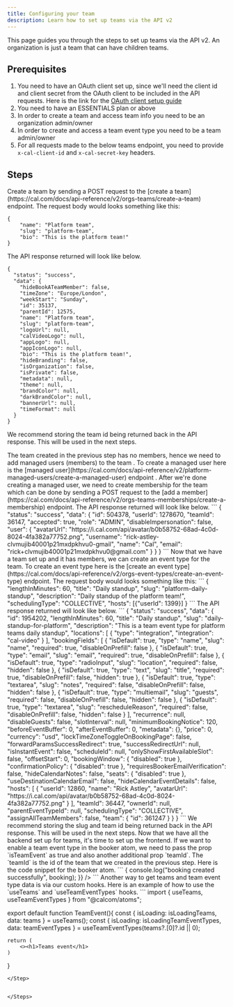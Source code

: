 ```yaml
---
title: Configuring your team
description: Learn how to set up teams via the API v2
---
```


This page guides you through the steps to set up teams via the API v2. An organization is just a team that can have children teams.

## Prerequisites

1. You need to have an OAuth client set up, since we'll need the client id and client secret from the OAuth client to be included in the API requests. Here is the link for the [OAuth client setup guide](https://cal.com/docs/platform/quickstart)
2. You need to have an ESSENTIALS plan or above
3. In order to create a team and access team info you need to be an organization admin/owner
4. In order to create and access a team event type you need to be a team admin/owner
5. For all requests made to the below teams endpoint, you need to provide `x-cal-client-id` and `x-cal-secret-key` headers.

## Steps

<Steps>

<Step>
 Create a team by sending a POST request to the [create a team](https://cal.com/docs/api-reference/v2/orgs-teams/create-a-team) endpoint. The request body would looks something like this:

```
{
    "name": "Platform team",
    "slug": "platform-team",
    "bio": "This is the platform team!"
}
```

The API response returned will look like below.
```
{
  "status": "success",
  "data": {
    "hideBookATeamMember": false,
    "timeZone": "Europe/London",
    "weekStart": "Sunday",
    "id": 35137,
    "parentId": 12575,
    "name": "Platform team",
    "slug": "platform-team",
    "logoUrl": null,
    "calVideoLogo": null,
    "appLogo": null,
    "appIconLogo": null,
    "bio": "This is the platform team!",
    "hideBranding": false,
    "isOrganization": false,
    "isPrivate": false,
    "metadata": null,
    "theme": null,
    "brandColor": null,
    "darkBrandColor": null,
    "bannerUrl": null,
    "timeFormat": null
  }
}
```
We recommend storing the team id being returned back in the API response. This will be used in the next steps.
</Step>

<Step>
The team created in the previous step has no members, hence we need to add managed users (members) to the team . To create a managed user here is the [managed user](https://cal.com/docs/api-reference/v2/platform-managed-users/create-a-managed-user) endpoint . After we're done creating a managed user, we need to create membership for the team which can be done by sending a POST request to the [add a member](https://cal.com/docs/api-reference/v2/orgs-teams-memberships/create-a-membership) endpoint. The API response returned will look like below.
```
{
  "status": "success",
  "data": {
    "id": 504378,
    "userId": 1278670,
    "teamId": 36147,
    "accepted": true,
    "role": "ADMIN",
    "disableImpersonation": false,
    "user": {
      "avatarUrl": "https://i.cal.com/api/avatar/b0b58752-68ad-4c0d-8024-4fa382a77752.png",
      "username": "rick-astley-clvmujib40001p21mxdpkhvu0-gmail",
      "name": "Cal",
      "email": "rick+clvmujib40001p21mxdpkhvu0@gmail.com"
    }
  }
}
```
</Step>

<Step>
Now that we have a team set up and it has members, we can create an event type for the team. To create an event type here is the [create an event type](https://cal.com/docs/api-reference/v2/orgs-event-types/create-an-event-type) endpoint. The request body would looks something like this:
```
{
  "lengthInMinutes": 60,
  "title": "Daily standup",
  "slug": "platform-daily-standup",
  "description": "Daily standup of the platform team!",
  "schedulingType": "COLLECTIVE",
  "hosts": [{"userId": 1399}]
}
```
The API response returned will look like below.
```
{
  "status": "success",
  "data": {
    "id": 1954202,
    "lengthInMinutes": 60,
    "title": "Daily standup",
    "slug": "daily-standup-for-platform",
    "description": "This is a team event type for platform teams daily standup",
    "locations": [
      {
        "type": "integration",
        "integration": "cal-video"
      }
    ],
    "bookingFields": [
      {
        "isDefault": true,
        "type": "name",
        "slug": "name",
        "required": true,
        "disableOnPrefill": false
      },
      {
        "isDefault": true,
        "type": "email",
        "slug": "email",
        "required": true,
        "disableOnPrefill": false
      },
      {
        "isDefault": true,
        "type": "radioInput",
        "slug": "location",
        "required": false,
        "hidden": false
      },
      {
        "isDefault": true,
        "type": "text",
        "slug": "title",
        "required": true,
        "disableOnPrefill": false,
        "hidden": true
      },
      {
        "isDefault": true,
        "type": "textarea",
        "slug": "notes",
        "required": false,
        "disableOnPrefill": false,
        "hidden": false
      },
      {
        "isDefault": true,
        "type": "multiemail",
        "slug": "guests",
        "required": false,
        "disableOnPrefill": false,
        "hidden": false
      },
      {
        "isDefault": true,
        "type": "textarea",
        "slug": "rescheduleReason",
        "required": false,
        "disableOnPrefill": false,
        "hidden": false
      }
    ],
    "recurrence": null,
    "disableGuests": false,
    "slotInterval": null,
    "minimumBookingNotice": 120,
    "beforeEventBuffer": 0,
    "afterEventBuffer": 0,
    "metadata": {},
    "price": 0,
    "currency": "usd",
    "lockTimeZoneToggleOnBookingPage": false,
    "forwardParamsSuccessRedirect": true,
    "successRedirectUrl": null,
    "isInstantEvent": false,
    "scheduleId": null,
    "onlyShowFirstAvailableSlot": false,
    "offsetStart": 0,
    "bookingWindow": {
      "disabled": true
    },
    "confirmationPolicy": {
      "disabled": true
    },
    "requiresBookerEmailVerification": false,
    "hideCalendarNotes": false,
    "seats": {
      "disabled": true
    },
    "useDestinationCalendarEmail": false,
    "hideCalendarEventDetails": false,
    "hosts": [
      {
        "userId": 12860,
        "name": "Rick Astley",
        "avatarUrl": "https://i.cal.com/api/avatar/b0b58752-68ad-4c0d-8024-4fa382a77752.png"
      }
    ],
    "teamId": 36447,
    "ownerId": null,
    "parentEventTypeId": null,
    "schedulingType": "COLLECTIVE",
    "assignAllTeamMembers": false,
    "team": {
      "id": 361247
    }
  }
}
```
We recommend storing the slug and team id being returned back in the API response. This will be used in the next steps.

</Step>

<Step>
Now that we have all the backend set up for teams, it's time to set up the frontend. If we want to enable a team event type in the booker atom, we need to pass the prop `isTeamEvent` as true and also another additional prop `teamId`. The `teamId` is the id of the team that we created in the previous step. Here is the code snippet for the booker atom.
```
    <Booker
      isTeamEvent={true}
      teamId={35243}
      eventSlug="daily-standup-for-platform"
      onCreateBookingSuccess={(booking) => {
        console.log("booking created successfully", booking);
      }}
    />
```
Another way to get teams and team event type data is via our custom hooks. Here is an example of how to use the `useTeams` and `useTeamEventTypes` hooks.
```
import { useTeams, useTeamEventTypes } from "@calcom/atoms";

export default function TeamEvent(){
    const { isLoading: isLoadingTeams, data: teams } = useTeams();
    const { isLoading: isLoadingTeamEventTypes, data: teamEventTypes } = useTeamEventTypes(teams?.[0]?.id || 0);

    return (
        <><h1>Teams event</h1>
    )
}
```
</Step>


</Steps>
